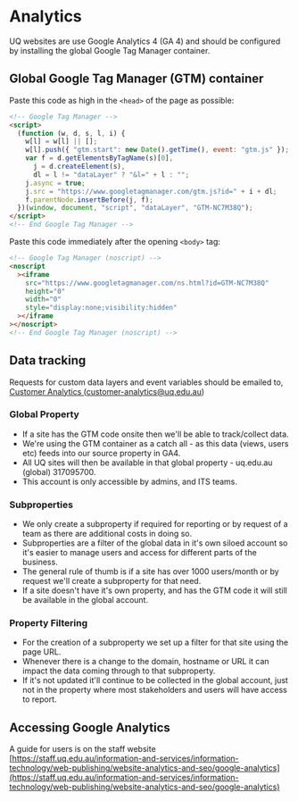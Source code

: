 
<Meta title="Core/Standards/Analytics" />

# Analytics

UQ websites are use Google Analytics 4 (GA 4) and should be configured by installing the global Google Tag Manager container.

## Global Google Tag Manager (GTM) container

Paste this code as high in the `<head>` of the page as possible:

```html
<!-- Google Tag Manager -->
<script>
  (function (w, d, s, l, i) {
    w[l] = w[l] || [];
    w[l].push({ "gtm.start": new Date().getTime(), event: "gtm.js" });
    var f = d.getElementsByTagName(s)[0],
      j = d.createElement(s),
      dl = l != "dataLayer" ? "&l=" + l : "";
    j.async = true;
    j.src = "https://www.googletagmanager.com/gtm.js?id=" + i + dl;
    f.parentNode.insertBefore(j, f);
  })(window, document, "script", "dataLayer", "GTM-NC7M38Q");
</script>
<!-- End Google Tag Manager -->
```

Paste this code immediately after the opening `<body>` tag:

```html
<!-- Google Tag Manager (noscript) -->
<noscript
  ><iframe
    src="https://www.googletagmanager.com/ns.html?id=GTM-NC7M38Q"
    height="0"
    width="0"
    style="display:none;visibility:hidden"
  ></iframe
></noscript>
<!-- End Google Tag Manager (noscript) -->
```

## Data tracking

Requests for custom data layers and event variables should be emailed to, <a href="mailto:customer-analytics@uq.edu.au">Customer Analytics (customer-analytics@uq.edu.au)</a>

### Global Property

- If a site has the GTM code onsite then we'll be able to track/collect data.
- We're using the GTM container as a catch all - as this data (views, users etc) feeds into our source property in GA4.
- All UQ sites will then be available in that global property - uq.edu.au (global) 317095700.
- This account is only accessible by admins, and ITS teams.

### Subproperties

- We only create a subproperty if required for reporting or by request of a team as there are additional costs in doing so.
- Subproperties are a filter of the global data in it's own siloed account so it's easier to manage users and access for different parts of the business.
- The general rule of thumb is if a site has over 1000 users/month or by request we'll create a subproperty for that need.
- If a site doesn't have it's own property, and has the GTM code it will still be available in the global account.

### Property Filtering

- For the creation of a subproperty we set up a filter for that site using the page URL.
- Whenever there is a change to the domain, hostname or URL it can impact the data coming through to that subproperty.
- If it's not updated it'll continue to be collected in the global account, just not in the property where most stakeholders and users will have access to report.

## Accessing Google Analytics

A guide for users is on the staff website [https://staff.uq.edu.au/information-and-services/information-technology/web-publishing/website-analytics-and-seo/google-analytics](https://staff.uq.edu.au/information-and-services/information-technology/web-publishing/website-analytics-and-seo/google-analytics)
